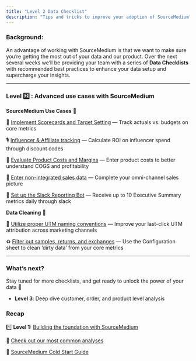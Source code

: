 ```yaml
---
title: "Level 2 Data Checklist"
description: "Tips and tricks to improve your adoption of SourceMedium"
---
```


### **Background:**

An advantage of working with SourceMedium is that we want to make sure you’re getting the most out of your data and our product. Over the next several weeks we’ll be providing your team with a series of **Data Checklists** with recommended best practices to enhance your data setup and supercharge your insights. 

---

### **Level** 2️⃣ **: Advanced use cases with SourceMedium**

**SourceMedium Use Cases** 🦾

🎯 [Implement Scorecards and Target Setting](https://help.sourcemedium.com/articles/how-to-set-targets-using-your-source-medium-configuration-sheet) — Track actuals vs. budgets on core metrics 

🎙️ [Influencer & Affiliate tracking](https://help.sourcemedium.com/articles/tracking-influencer-performance-using-your-source-medium-configuration-sheet-cost-tab) — Calculate ROI on influencer spend through discount codes  

💸 [Evaluate Product Costs and Margins](https://help.sourcemedium.com/articles/how-do-i-surface-product-costscogs-within-my-dashboard) — Enter product costs to better understand COGS and profitability 

🛒 [Enter non-integrated sales data](https://help.sourcemedium.com/articles/sales-tab-config-sheet) — Complete your omni-channel sales picture 

🧩 [Set up the Slack Reporting Bot](https://help.sourcemedium.com/articles/what-metrics-can-i-include-in-my-daily-slack-bot-report) — Receive up to 10 Executive Summary metrics daily through slack

**Data Cleaning** 🧹

🐾 [Utilize proper UTM naming conventions](https://help.sourcemedium.com/articles/how-can-i-improve-my-last-click-utm-attribution) — Improve your last-click UTM attribution across marketing channels

♻️ [Filter out samples, returns, and exchanges](https://help.sourcemedium.com/articles/how-can-i-filter-out-samples-returns-and-exchanges) — Use the Configuration sheet to clean ‘dirty data’ from your core metrics

---

### **What’s next?**

Stay tuned for more checklists, and get ready to unlock the power of your data 🔐

- **Level 3**: Deep dive customer, order, and product level analysis

### R**ecap**

1️⃣ **Level 1:** [Building the foundation with SourceMedium](https://help.sourcemedium.com/articles/level-1-data-checklist) 

💭 [Check out our most common analyses](https://help.sourcemedium.com/articles/analytical-questions-and-answers)

🥶 [SourceMedium Cold Start Guide](https://help.sourcemedium.com/articles/how-to-use-your-source-medium-dashboard)